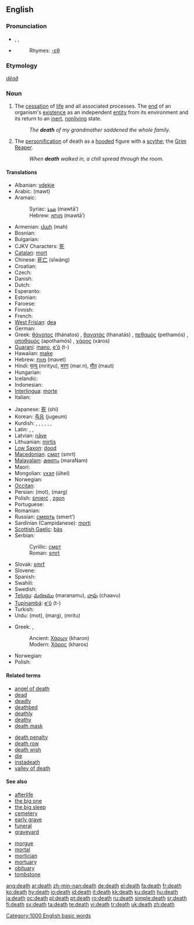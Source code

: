 {{wikipedia|Death (disambiguation)}}
==English==

{{rank|together|already|son|303|death|works|perhaps|state}}

===Pronunciation===
* {{enPR|dĕth}}, {{IPA|/dɛθ/}}, {{SAMPA|/dET/}}
* {{audio|en-us-death.ogg|Audio (US)}}
*: Rhymes: [[Rhymes:English:-ɛθ|-ɛθ]]

===Etymology===
{{OE.}} ''[[dēað]]''

===Noun===
{{wikipedia}}
{{en-noun}}

# The [[cessation]] of [[life]] and all associated processes.  The [[end]] of an organism's [[existence]] as an independent [[entity]] from its environment and its return to an [[inert]], [[nonliving]] state.
#: ''The '''death''' of my grandmother saddened the whole family.''
# The [[personification]] of death as a [[hooded]] figure with a [[scythe]]; the [[Grim Reaper]].
#: ''When '''death''' walked in, a chill spread through the room.''

====Translations====
{{trans-top|cessation of life}}
* Albanian: [[vdekje]] {{f}}
* Arabic: {{Arab|[[موت]]}} (mawt) {{m}}
* Aramaic:
*: Syriac: [[ܡܘܬܐ]] (mawtā’) {{m}}
*: Hebrew: [[מותא]] (mawtā’) {{m}}
* Armenian: [[մահ]] (mah)
* Bosnian: {{t-|bs|smrt|f}}
* Bulgarian: {{t+|bg|смърт|f|tr=smǎrt|sc=Cyrl}}
* CJKV Characters: [[死]]
* [[Catalan]]: [[mort]] {{f}}
* Chinese: [[死亡]] (sǐwáng)
* Croatian: {{t+|hr|smrt|f}}
* Czech: {{t-|cs|smrt|f}}
* Danish: {{t-|da|død|c}}
* Dutch: {{t+|nl|dood|m}}
* Esperanto: {{t-|eo|morto|xs=Esperanto}}
* Estonian: {{t-|et|surm}}
* Faroese: {{t-|fo|deyði|m|xs=Faroese}}
* Finnish: {{t+|fi|kuolema}}
* French: {{t+|fr|mort|f}}
* [[West Frisian]]: [[dea]] {{m}}
* German: {{t+|de|Tod|m}}
* Greek: [[θάνατος]] (thánatos) {{m}}, [[θανατάς]] (thanatás) {{m}}, [[πεθαμός]] (pethamós) {{m}}, [[αποθαμός]] (apothamós) {{m}}, [[χάρος]] (xáros) {{m}}
* [[Guaraní]]: [[mano]], [[e'õ]] (t-)
* Hawaiian: [[make]]
* Hebrew: [[מוות]] (mavet) {{m}}
* Hindi: [[मृत्यु]] (mrityu), [[मरण]] (mar.n), [[मौत]] (maut) {{g|Hindi}}
* Hungarian: {{t+|hu|halál}}
* Icelandic: {{t+|is|dauði|m}}
* Indonesian: {{t-|id|mati|xs=Indonesian}}
* [[Interlingua]]: [[morte]]
* Italian: {{t+|it|morte|f}}
{{trans-mid}}
* Japanese: [[死]] (shi)
* Korean: [[죽음]] (jugeum)
* Kurdish: {{t+|ku|mirin|f}}, {{t+|ku|merg|f}}, {{t+|ku|wefat|f}}, {{t+|ku|mewt|f}}, {{t+|ku|emrê Xwedê|m}}, {{t-|ku|مه‌رگ|sc=KUchar}}, {{t-|ku|مردن|sc=KUchar}}
* Latin: {{t+|la|mors|f}}, {{t-|la|exitium|n}}, {{t-|la|quietus|m}}
* Latvian: [[nāve]] {{f}}
* Lithuanian: [[mirtis]] {{f}}
* [[Low Saxon]]: [[dood]] {{m}}
* [[Macedonian]]: [[смрт]] (smrt) {{f}}
* [[Malayalam]]: [[മരണം]] (maraNam)
* Maori: {{t-|mi|mate|xs=Maori}}
* Mongolian: [[үхэл]] (ühel)
* Norwegian: {{t-|no|død|m}}
* [[Occitan]]: {{t+|oc|mòrt|xs=Occitan}} {{f}}
* Persian: {{fa-Arab|[[موت]]}} (mot), {{fa-Arab|[[مرگ]]}} (marg)
* Polish: [[śmierć]] {{f}}, [[zgon]] {{m}}
* Portuguese: {{t+|pt|morte|f}}
* Romanian: {{t+|ro|moarte|f}}
* Russian: [[смерть]] (smert’) {{f}}
* Sardinian (Campidanese): [[morti]] {{f}}
* [[Scottish Gaelic]]: [[bàs]] {{m}}
* Serbian:
*: Cyrillic: [[смрт#Serbian|смрт]] {{f}}
*: Roman: [[smrt#Serbian|smrt]] {{f}}
* Slovak: [[smrť]] {{f}}
* Slovene: {{t+|sl|smrt|f}}
* Spanish: {{t+|es|muerte|f}}
* Swahili: {{t-|sw|kifo|xs=Swahili}}
* Swedish: {{t+|sv|död|c}}
* [[Telugu]]: [[మరణము]] (maranamu), [[చావు]] (chaavu)
* [[Tupinambá]]: [[e'õ]] (t-)
* Turkish: {{t+|tr|ölüm}}
* Urdu: {{ur-Arab|[[موت]]}} (mot), {{ur-Arab|[[مرگ]]}} (marg), {{ur-Arab|[[مرت]]}} (mritu)
{{trans-bottom}}

{{trans-top|personification of death}}
* Greek: ,
*: Ancient: [[Χάρων]] (kharon) {{m}}
*: Modern: [[Χάρος]] (kharos) {{m}}
{{trans-mid}}
* Norwegian: {{t-|no|døden}}
* Polish: {{t+|pl|śmierć|f}}
{{trans-bottom}}

====Related terms====
{{top2}}
* [[angel of death]]
* [[dead]]
* [[deadly]]
* [[deathbed]]
* [[deathly]]
* [[deathy]]
* [[death mask]]
{{mid2}}
* [[death penalty]]
* [[death row]]
* [[death wish]]
* [[die]]
* [[instadeath]]
* [[valley of death]]
{{bottom2}}

====See also====
{{top2}}
* [[afterlife]]
* [[the big one]]
* [[the big sleep]]
* [[cemetery]]
* [[early grave]]
* [[funeral]]
* [[graveyard]]
{{mid2}}
* [[morgue]]
* [[mortal]]
* [[mortician]]
* [[mortuary]]
* [[obituary]]
* [[tombstone]]
{{bottom}}

[[Category:1000 English basic words]]
[[Category:Death| ]]

[[ang:death]]
[[ar:death]]
[[zh-min-nan:death]]
[[de:death]]
[[el:death]]
[[fa:death]]
[[fr:death]]
[[ko:death]]
[[hy:death]]
[[io:death]]
[[id:death]]
[[it:death]]
[[kk:death]]
[[ku:death]]
[[hu:death]]
[[ja:death]]
[[oc:death]]
[[pl:death]]
[[pt:death]]
[[ro:death]]
[[ru:death]]
[[simple:death]]
[[sr:death]]
[[fi:death]]
[[sv:death]]
[[ta:death]]
[[te:death]]
[[vi:death]]
[[tr:death]]
[[uk:death]]
[[zh:death]]